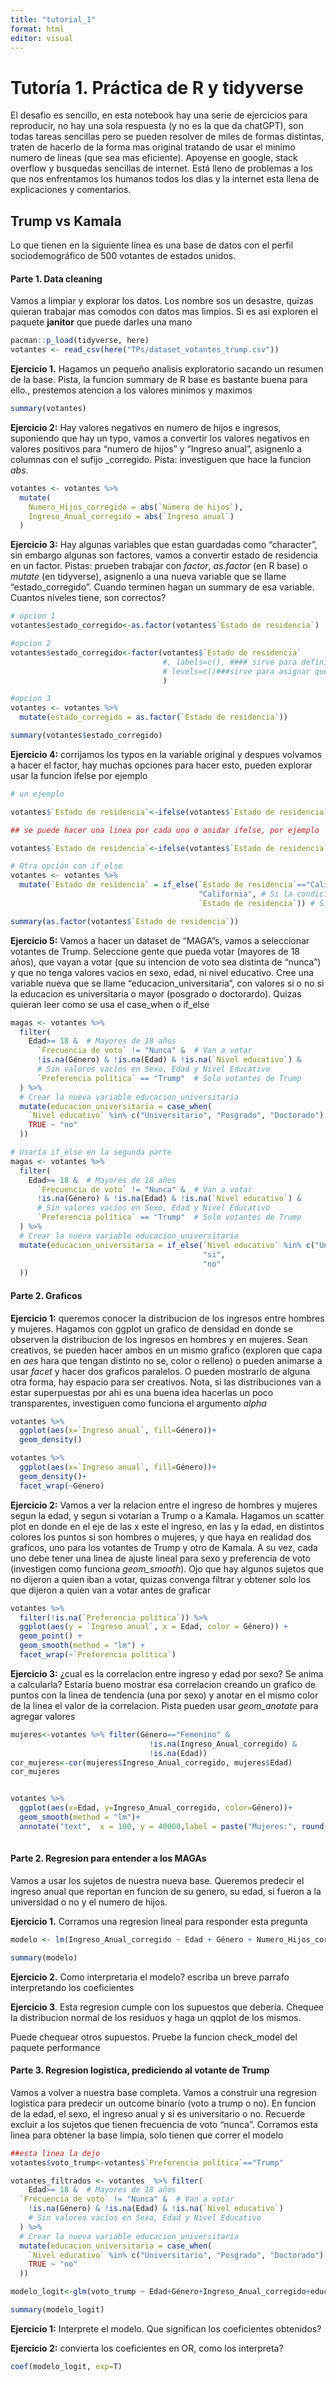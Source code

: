 ```yaml
---
title: "tutorial_1"
format: html
editor: visual
---
```


# Tutoría 1. Práctica de R y tidyverse

El desafio es sencillo, en esta notebook hay una serie de ejercicios para reproducir, no hay una sola respuesta (y no es la que da chatGPT), son todas tareas sencillas pero se pueden resolver de miles de formas distintas, traten de hacerlo de la forma mas original tratando de usar el minimo numero de lineas (que sea mas eficiente). Apoyense en google, stack overflow y busquedas sencillas de internet. Está lleno de problemas a los que nos enfrentamos los humanos todos los dias y la internet esta llena de explicaciones y comentarios.

## Trump vs Kamala

Lo que tienen en la siguiente línea es una base de datos con el perfil sociodemográfico de 500 votantes de estados unidos.

#### Parte 1. Data cleaning

Vamos a limpiar y explorar los datos. Los nombre sos un desastre, quizas quieran trabajar mas comodos con datos mas limpios. Si es asi exploren el paquete **janitor** que puede darles una mano\

```r
pacman::p_load(tidyverse, here)
votantes <- read_csv(here("TPs/dataset_votantes_trump.csv"))
```

**Ejercicio 1.** Hagamos un pequeño analisis exploratorio sacando un resumen de la base. Pista, la funcion summary de R base es bastante buena para ello., prestemos atencion a los valores minimos y maximos

```r
summary(votantes)
```

**Ejercicio 2:** Hay valores negativos en numero de hijos e ingresos, suponiendo que hay un typo, vamos a convertir los valores negativos en valores positivos para "numero de hijos" y "Ingreso anual", asignenlo a columnas con el sufijo \_corregido. Pista: investiguen que hace la funcion *abs*.

```r
votantes <- votantes %>%
  mutate(
    Numero_Hijos_corregido = abs(`Número de hijos`),
    Ingreso_Anual_corregido = abs(`Ingreso anual`)
  )
```

**Ejercicio 3:** Hay algunas variables que estan guardadas como "character", sin embargo algunas son factores, vamos a convertir estado de residencia en un factor. Pistas: prueben trabajar con *factor*, *as.factor* (en R base) o *mutate* (en tidyverse), asignenlo a una nueva variable que se llame "estado_corregido". Cuando terminen hagan un summary de esa variable. Cuantos niveles tiene, son correctos?

```r
# opcion 1
votantes$estado_corregido<-as.factor(votantes$`Estado de residencia`)

#opcion 2
votantes$estado_corregido<-factor(votantes$`Estado de residencia`
                                  #, labels=c(), #### sirve para definir etiquetas,
                                  # levels=c()###sirve para asignar que nivel tiene cada etiqueta, eventualmente se puede jugar con esto)
                                  )

#opcion 3
votantes <- votantes %>%
  mutate(estado_corregido = as.factor(`Estado de residencia`))

summary(votantes$estado_corregido)
```

**Ejercicio 4:** corrijamos los typos en la variable original y despues volvamos a hacer el factor, hay muchas opciones para hacer esto, pueden explorar usar la funcion ifelse por ejemplo

```r
# un ejemplo

votantes$`Estado de residencia`<-ifelse(votantes$`Estado de residencia`=="Califronia", "California",votantes$`Estado de residencia`)

## se puede hacer una linea por cada uno o anidar ifelse, por ejemplo

votantes$`Estado de residencia`<-ifelse(votantes$`Estado de residencia`=="Califronia", "California",ifelse(votantes$`Estado de residencia`=="Texaas","Texas",votantes$`Estado de residencia`))

# Otra opción con if_else
votantes <- votantes %>%
  mutate(`Estado de residencia` = if_else(`Estado de residencia`=="Califronia", 
                                          "California", # Si la condición es verdadera
                                          `Estado de residencia`)) # Si no

summary(as.factor(votantes$`Estado de residencia`))
```

**Ejercicio 5:** Vamos a hacer un dataset de "MAGA"s, vamos a seleccionar votantes de Trump. Seleccione gente que pueda votar (mayores de 18 años), que vayan a votar (que su intencion de voto sea distinta de "nunca") y que no tenga valores vacios en sexo, edad, ni nivel educativo. Cree una variable nueva que se llame "educacion_universitaria", con valores si o no si la educacion es universitaria o mayor (posgrado o doctorardo). Quizas quieran leer como se usa el case_when o if_else

```r
magas <- votantes %>%
  filter(
    Edad>= 18 &  # Mayores de 18 años
      `Frecuencia de voto` != "Nunca" &  # Van a votar
      !is.na(Género) & !is.na(Edad) & !is.na(`Nivel educativo`) &
      # Sin valores vacíos en Sexo, Edad y Nivel Educativo
      `Preferencia política` == "Trump"  # Solo votantes de Trump
  ) %>%
  # Crear la nueva variable educacion_universitaria
  mutate(educacion_universitaria = case_when(
    `Nivel educativo` %in% c("Universitario", "Posgrado", "Doctorado") ~ "si",
    TRUE ~ "no"
  ))

# Usaría if_else en la segunda parte
magas <- votantes %>%
  filter(
    Edad>= 18 &  # Mayores de 18 años
      `Frecuencia de voto` != "Nunca" &  # Van a votar
      !is.na(Género) & !is.na(Edad) & !is.na(`Nivel educativo`) &
      # Sin valores vacíos en Sexo, Edad y Nivel Educativo
      `Preferencia política` == "Trump"  # Solo votantes de Trump
  ) %>%
  # Crear la nueva variable educacion_universitaria
  mutate(educacion_universitaria = if_else(`Nivel educativo` %in% c("Universitario", "Posgrado", "Doctorado"),
                                           "si",
                                           "no"
  ))
```

#### Parte 2. Graficos

**Ejercicio 1:** queremos conocer la distribucion de los ingresos entre hombres y mujeres. Hagamos con ggplot un grafico de densidad en donde se observen la distribucion de los ingresos en hombres y en mujeres. Sean creativos, se pueden hacer ambos en un mismo grafico (exploren que capa en *aes* hara que tengan distinto no se, color o relleno) o pueden animarse a usar *facet* y hacer dos graficos paralelos. O pueden mostrarlo de alguna otra forma, hay espacio para ser creativos. Nota, si las distribuciones van a estar superpuestas por ahi es una buena idea hacerlas un poco transparentes, investiguen como funciona el argumento *alpha*

```r
votantes %>%
  ggplot(aes(x=`Ingreso anual`, fill=Género))+
  geom_density()

votantes %>%
  ggplot(aes(x=`Ingreso anual`, fill=Género))+
  geom_density()+
  facet_wrap(~Género)
```

**Ejercicio 2:** Vamos a ver la relacion entre el ingreso de hombres y mujeres segun la edad, y segun si votarian a Trump o a Kamala. Hagamos un scatter plot en donde en el eje de las x este el ingreso, en las y la edad, en distintos colores los puntos si son hombres o mujeres, y que haya en realidad dos graficos, uno para los votantes de Trump y otro de Kamala. A su vez, cada uno debe tener una linea de ajuste lineal para sexo y preferencia de voto (investigen como funciona *geom_smooth*). Ojo que hay algunos sujetos que no dijeron a quien iban a votar, quizas convenga filtrar y obtener solo los que dijeron a quien van a votar antes de graficar

```r
votantes %>%
  filter(!is.na(`Preferencia política`)) %>%
  ggplot(aes(y = `Ingreso anual`, x = Edad, color = Género)) +
  geom_point() +
  geom_smooth(method = "lm") +
  facet_wrap(~`Preferencia política`)

```

**Ejercicio 3:** ¿cual es la correlacion entre ingreso y edad por sexo? Se anima a calcularla? Estaria bueno mostrar esa correlacion creando un grafico de puntos con la linea de tendencia (una por sexo) y anotar en el mismo color de la linea el valor de la correlacion. Pista pueden usar *geom_anotate* para agregar valores

```r
mujeres<-votantes %>% filter(Género=="Femenino" & 
                               !is.na(Ingreso_Anual_corregido) &
                               !is.na(Edad))
cor_mujeres<-cor(mujeres$Ingreso_Anual_corregido, mujeres$Edad)
cor_mujeres


votantes %>% 
  ggplot(aes(x=Edad, y=Ingreso_Anual_corregido, color=Género))+
  geom_smooth(method = "lm")+
  annotate("text",  x = 100, y = 40000,label = paste("Mujeres:", round(cor_mujeres, 2)), size = 5, color="red")
  
```

#### Parte 2. Regresion para entender a los MAGAs

Vamos a usar los sujetos de nuestra nueva base. Queremos predecir el ingreso anual que reportan en funcion de su genero, su edad, si fueron a la universidad o no y el numero de hijos.

**Ejercicio 1.** Corramos una regresion lineal para responder esta pregunta

```r
modelo <- lm(Ingreso_Anual_corregido ~ Edad + Género + Numero_Hijos_corregido + educacion_universitaria, data = magas)

summary(modelo)
```

**Ejercicio 2.** Como interpretaria el modelo? escriba un breve parrafo interpretando los coeficientes

**Ejercicio 3**. Esta regresion cumple con los supuestos que debería. Chequee la distribucion normal de los residuos y haga un qqplot de los mismos.

Puede chequear otros supuestos. Pruebe la funcion check_model del paquete performance

#### Parte 3. Regresion logistica, prediciendo al votante de Trump

Vamos a volver a nuestra base completa. Vamos a construir una regresion logistica para predecir un outcome binario (voto a trump o no). En funcion de la edad, el sexo, el ingreso anual y si es universitario o no. Recuerde excluir a los sujetos que tienen frecuencia de voto "nunca". Corramos esta linea para obtener la base limpia, solo tienen que correr el modelo

```r
##esta linea la dejo
votantes$voto_trump<-votantes$`Preferencia política`=="Trump"

votantes_filtrados <- votantes  %>% filter(
    Edad>= 18 &  # Mayores de 18 años
  `Frecuencia de voto` != "Nunca" &  # Van a votar
    !is.na(Género) & !is.na(Edad) & !is.na(`Nivel educativo`)
    # Sin valores vacíos en Sexo, Edad y Nivel Educativo
  ) %>%
  # Crear la nueva variable educacion_universitaria
  mutate(educacion_universitaria = case_when(
    `Nivel educativo` %in% c("Universitario", "Posgrado", "Doctorado") ~ "si",
    TRUE ~ "no"
  ))

```

```r
modelo_logit<-glm(voto_trump ~ Edad+Género+Ingreso_Anual_corregido+educacion_universitaria, data = votantes_filtrados, family = "binomial")

summary(modelo_logit)
```

**Ejercicio 1:** Interprete el modelo. Que significan los coeficientes obtenidos?

**Ejercicio 2:** convierta los coeficientes en OR, como los interpreta?

```r
coef(modelo_logit, exp=T)
```
